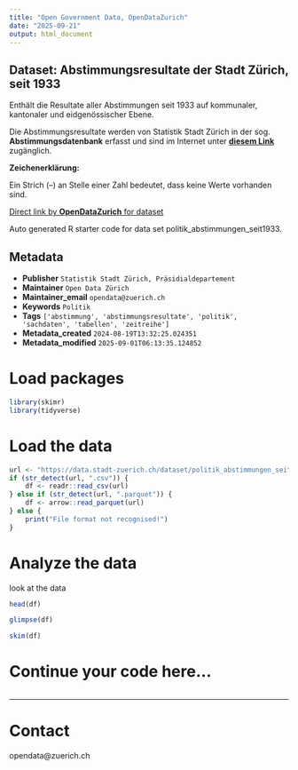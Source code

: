 ```yaml
---
title: "Open Government Data, OpenDataZurich"
date: "2025-09-21"
output: html_document
---
```


## Dataset: Abstimmungsresultate der Stadt Zürich, seit 1933

Enthält die Resultate aller Abstimmungen seit 1933 auf kommunaler, kantonaler und eidgenössischer Ebene.

Die Abstimmungsresultate werden von Statistik Stadt Zürich in der sog. **Abstimmungsdatenbank** erfasst und sind im Internet unter [**diesem Link**](https://www.stadt-zuerich.ch/de/politik-und-verwaltung/statistik-und-daten/daten/politik-und-verwaltung/politik/abstimmungen.html) zugänglich. 


**Zeichenerklärung:**

Ein Strich (–) an Stelle einer Zahl bedeutet, dass keine Werte vorhanden sind.

[]()






[Direct link by **OpenDataZurich** for dataset](https://data.stadt-zuerich.ch/dataset/politik_abstimmungen_seit1933)

Auto generated R starter code for data set politik_abstimmungen_seit1933.

## Metadata

- **Publisher** `Statistik Stadt Zürich, Präsidialdepartement`
- **Maintainer** `Open Data Zürich`
- **Maintainer_email** `opendata@zuerich.ch`
- **Keywords** `Politik`
- **Tags** `['abstimmung', 'abstimmungsresultate', 'politik', 'sachdaten', 'tabellen', 'zeitreihe']`
- **Metadata_created** `2024-08-19T13:32:25.024351`
- **Metadata_modified** `2025-09-01T06:13:35.124852`


# Load packages

```r
library(skimr)
library(tidyverse)
```

# Load the data

```r
url <- "https://data.stadt-zuerich.ch/dataset/politik_abstimmungen_seit1933/download/abstimmungen_seit1933.csv"
if (str_detect(url, ".csv")) {
    df <- readr::read_csv(url)
} else if (str_detect(url, ".parquet")) {
    df <- arrow::read_parquet(url)
} else {
    print("File format not recognised!")
}
```

# Analyze the data

look at the data
```r
head(df)
```

```r
glimpse(df)
```

```r
skim(df)
```

# Continue your code here...

```r

```

------------------------------------------------------------------------

# Contact

opendata@zuerich.ch
